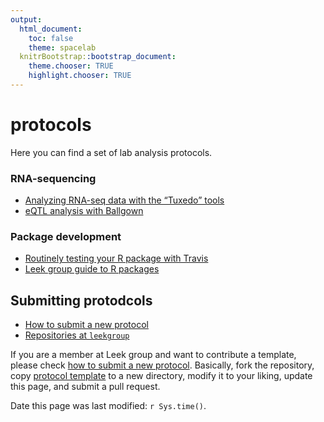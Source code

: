 ```yaml
---
output:
  html_document:
    toc: false
    theme: spacelab
  knitrBootstrap::bootstrap_document:
    theme.chooser: TRUE
    highlight.chooser: TRUE
---
```


protocols
=========

Here you can find a set of lab analysis protocols.


### RNA-sequencing
* [Analyzing RNA-seq data with the "Tuxedo" tools](tophat_cufflinks/)
* [eQTL analysis with Ballgown](ballgown_eqtl)

### Package development
* [Routinely testing your R package with Travis](travis_bioc_devel/)
* [Leek group guide to R packages](https://github.com/jtleek/rpackages)

## Submitting protodcols
* [How to submit a new protocol](submit_protocol/)
* [Repositories at `leekgroup`](leekgroup_repo/)



If you are a member at Leek group and want to contribute a template, please check [how to submit a new protocol](submit_protocol/). Basically, fork the repository, copy [protocol template](protocol_template/) to a new directory, modify it to your liking, update this page, and submit a pull request.


Date this page was last modified: `r Sys.time()`.
